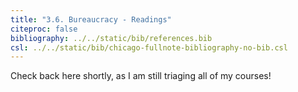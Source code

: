 ```yaml
---
title: "3.6. Bureaucracy - Readings"
citeproc: false
bibliography: ../../static/bib/references.bib
csl: ../../static/bib/chicago-fullnote-bibliography-no-bib.csl
---
```


Check back here shortly, as I am still triaging all of my courses!